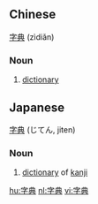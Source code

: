 ==Chinese==
[[字]][[典]] (zìdiǎn)
===Noun===
#[[dictionary]]
==Japanese==
[[字]][[典]] (じてん, jiten)
===Noun===
# [[dictionary]] of [[kanji]]

[[hu:字典]]
[[nl:字典]]
[[vi:字典]]